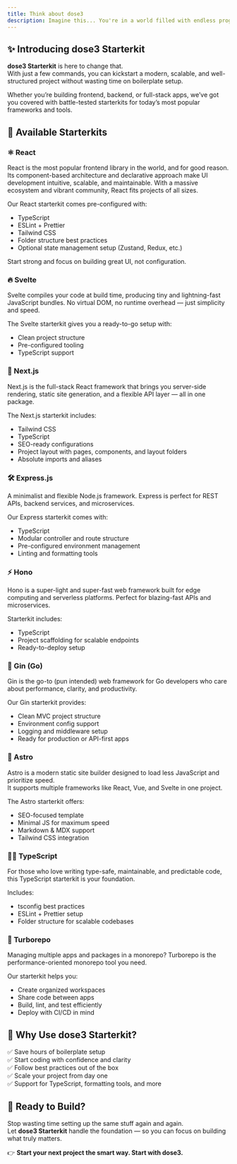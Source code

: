 ```yaml
---
title: Think about dose3
description: Imagine this... You're in a world filled with endless programming languages, frameworks, and tools. Every project comes with its own unique requirements, and your job as a developer is to choose the right stack that fits perfectly. But why is it that every time you start a new project, you’re forced to reinvent the wheel? You repeat the same setup, install the same dependencies, and structure your project the same way — over and over again.
---
```


## ✨ Introducing **dose3 Starterkit**

**dose3 Starterkit** is here to change that.  
With just a few commands, you can kickstart a modern, scalable, and well-structured project without wasting time on boilerplate setup.

Whether you’re building frontend, backend, or full-stack apps, we’ve got you covered with battle-tested starterkits for today’s most popular frameworks and tools.

## 🧰 Available Starterkits

### ⚛️ React  
React is the most popular frontend library in the world, and for good reason.  
Its component-based architecture and declarative approach make UI development intuitive, scalable, and maintainable. With a massive ecosystem and vibrant community, React fits projects of all sizes.

Our React starterkit comes pre-configured with:
- TypeScript
- ESLint + Prettier
- Tailwind CSS
- Folder structure best practices
- Optional state management setup (Zustand, Redux, etc.)

Start strong and focus on building great UI, not configuration.


### 🔥 Svelte  
Svelte compiles your code at build time, producing tiny and lightning-fast JavaScript bundles. No virtual DOM, no runtime overhead — just simplicity and speed.

The Svelte starterkit gives you a ready-to-go setup with:
- Clean project structure
- Pre-configured tooling
- TypeScript support


### 🚀 Next.js  
Next.js is the full-stack React framework that brings you server-side rendering, static site generation, and a flexible API layer — all in one package.

The Next.js starterkit includes:
- Tailwind CSS
- TypeScript
- SEO-ready configurations
- Project layout with pages, components, and layout folders
- Absolute imports and aliases


### 🛠️ Express.js  
A minimalist and flexible Node.js framework. Express is perfect for REST APIs, backend services, and microservices.

Our Express starterkit comes with:
- TypeScript
- Modular controller and route structure
- Pre-configured environment management
- Linting and formatting tools


### ⚡ Hono  
Hono is a super-light and super-fast web framework built for edge computing and serverless platforms. Perfect for blazing-fast APIs and microservices.

Starterkit includes:
- TypeScript
- Project scaffolding for scalable endpoints
- Ready-to-deploy setup


### 🐹 Gin (Go)  
Gin is the go-to (pun intended) web framework for Go developers who care about performance, clarity, and productivity.

Our Gin starterkit provides:
- Clean MVC project structure
- Environment config support
- Logging and middleware setup
- Ready for production or API-first apps


### 🧬 Astro  
Astro is a modern static site builder designed to load less JavaScript and prioritize speed.  
It supports multiple frameworks like React, Vue, and Svelte in one project.

The Astro starterkit offers:
- SEO-focused template
- Minimal JS for maximum speed
- Markdown & MDX support
- Tailwind CSS integration


### 🧑‍💻 TypeScript  
For those who love writing type-safe, maintainable, and predictable code, this TypeScript starterkit is your foundation.

Includes:
- tsconfig best practices
- ESLint + Prettier setup
- Folder structure for scalable codebases


### 🧩 Turborepo  
Managing multiple apps and packages in a monorepo? Turborepo is the performance-oriented monorepo tool you need.

Our starterkit helps you:
- Create organized workspaces
- Share code between apps
- Build, lint, and test efficiently
- Deploy with CI/CD in mind


## 🎯 Why Use dose3 Starterkit?

✅ Save hours of boilerplate setup  
✅ Start coding with confidence and clarity  
✅ Follow best practices out of the box  
✅ Scale your project from day one  
✅ Support for TypeScript, formatting tools, and more


## 🧪 Ready to Build?

Stop wasting time setting up the same stuff again and again.  
Let **dose3 Starterkit** handle the foundation — so you can focus on building what truly matters.

👉 **Start your next project the smart way. Start with dose3.**
